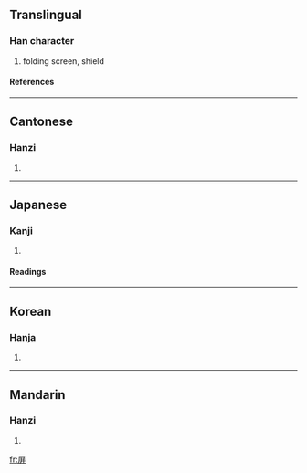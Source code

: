 {{see|摒}}

==Translingual==
===Han character===
{{Han char|rn=44|rad=尸|as=06|sn=9|four=7724<sub>1</sub>|canj=尸廿廿 (STT)}}
# folding screen, shield
====References====
{{Han ref|kx=0301.280|dkj=07692|dj=0599.040|hdz=20973.040|uh=5C4F|ud=23631|bh=ABCC|bd=43980}}
----
==Cantonese==
===Hanzi===
{{yue-hanzi|jyut=|y=ping4}}
# {{defn|Cantonese}}
----
==Japanese==
===Kanji===
{{ja-kanji|grade=|rs=尸06}}
# {{defn|Japanese}} 
====Readings====
{{ja-readings|on=[[へい]] (hei), [[びょう]] (byō)|kun=[[しりぞく]] (shirizoku), [[おおう]] (oou)}}
----
==Korean==
===Hanja===
{{ko-hanja|hangeul=병|rv=byeong|mr=pyŏng}}
# {{defn|Korean}}
----
==Mandarin==
===Hanzi===
{{cmn-hanzi|pin=[[bǐng]] (bing3), [[bìng]] (bing4), [[píng]] (ping2)|wg=ping<sup>3</sup>, ping<sup>4</sup>, p'ing<sup>2</sup>}}
# {{defn|Mandarin}}

[[fr:屏]]